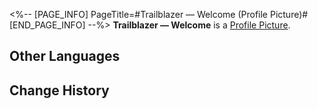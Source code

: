 <%-- [PAGE_INFO]
PageTitle=#Trailblazer &mdash; Welcome (Profile Picture)#
[END_PAGE_INFO] --%>
{{Item Infobox
|title       = Trailblazer &mdash; Welcome
|id          = 200106
|image       = Item Trailblazer &mdash; Welcome.png
|type        = Profile Picture
|invCategory = 
|rarity      = 5
|effect      = Avatar reward unlocked from the Pre-registration Event.
|description = (Trailblazer), participant of the Express Crew Newbie Welcome Party.
}}
{{Description|''"Hi everyone, I'm (Trailblazer), the newbie for the Express Crew Newbie Welcome Party."''}}
'''Trailblazer &mdash; Welcome''' is a [[Profile Picture]].

==Other Languages==
{{Other Languages
|en   = Trailblazer &mdash; Welcome
|zhs  = 开拓者•迎新
|zht  = 開拓者•迎新
|ja   = 開拓者・歓迎
|ko   = 개척자•환영
|es   = Bienvenida trazacaminos
|fr   = {{MC|m=Pionnier|f=Pionnière}} :
Bienvenue
|ru   = Первопроходец: Добро пожаловать
|th   = ผู้บุกเบิก - ต้อนรับ
|vi   = Nhà Khai Phá - Chào Đón
|de   = Trailblazer &ndash; Willkommen
|id   = Trailblazer - Selamat Datang
|pt   = Desbravadores: Boas-vindas
}}

==Change History==
{{Change History|1.0}}